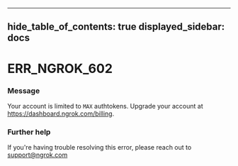 

---
hide_table_of_contents: true
displayed_sidebar: docs
---


# ERR_NGROK_602

### Message
Your account is limited to `MAX` authtokens. Upgrade your account at https://dashboard.ngrok.com/billing.

<ErrorDetails />



### Further help
If you're having trouble resolving this error, please reach out to [support@ngrok.com](mailto:support@ngrok.com?subject=Help%20with%20ERR_NGROK_602)

